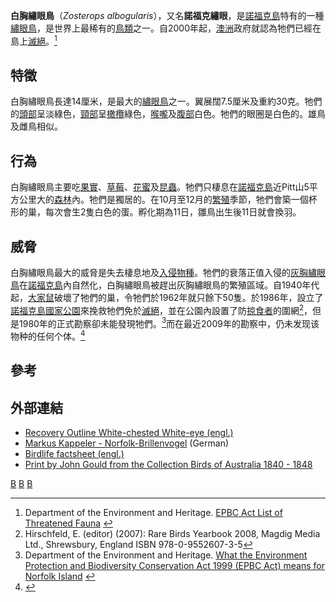{{Speciesbox
| genus = Zosterops
| species = albogularis
| image = Zosteropsalboguralis.jpg
| status = CR
| status_system = iucn3.1
| status2 = EX
| status_system2 = EPBC
| status_ref = <ref name=iucn>{{IUCN2010|version=2017.3|assessors=BirdLife International|year=2012|id=148292|title=Zosterops albogularis|downloaded=18-01-2013}}</ref>
| authority = [[約翰·古爾德|Gould]], 1837
}}
'''白胸繡眼鳥'''（''Zosterops albogularis''），又名'''諾福克繡眼'''，是[[諾福克島|諾福克島]]特有的一種[[繡眼鳥|繡眼鳥]]，是世界上最稀有的[[鳥類|鳥類]]之一。自2000年起，[[澳洲|澳洲]]政府就認為牠們已經在島上[[滅絕|滅絕]]。<ref name="EPBC">Department of the Environment and Heritage. [http://www.deh.gov.au/cgi-bin/sprat/public/publicthreatenedlist.pl?wanted=fauna#frogs%20that%20are%20Extinct EPBC Act List of Threatened Fauna] {{Wayback|url=http://www.deh.gov.au/cgi-bin/sprat/public/publicthreatenedlist.pl?wanted=fauna#frogs%20that%20are%20Extinct |date=20060427012826 }}</ref>

==特徵==
白胸繡眼鳥長達14厘米，是最大的[[繡眼鳥|繡眼鳥]]之一。翼展闊7.5厘米及重約30克。牠們的[[頭部|頭部]]呈淡綠色，[[頸部|頸部]]呈[[橄欖|橄欖]]綠色，[[喉嚨|喉嚨]]及[[腹部|腹部]]白色。牠們的眼圈是白色的。雄鳥及雌鳥相似。

==行為==
白胸繡眼鳥主要吃[[果實|果實]]、[[草莓|草莓]]、[[花蜜|花蜜]]及[[昆蟲|昆蟲]]。牠們只棲息在[[諾福克島|諾福克島]]近Pitt山5平方公里大的[[森林|森林]]內。牠們是獨居的。在10月至12月的[[繁殖|繁殖]]季節，牠們會築一個杯形的巢，每次會生2隻白色的蛋。孵化期為11日，雛鳥出生後11日就會換羽。

==威脅==
白胸繡眼鳥最大的威脅是失去棲息地及[[入侵物種|入侵物種]]。牠們的衰落正值入侵的[[灰胸繡眼鳥|灰胸繡眼鳥]]在[[諾福克島|諾福克島]]內自然化，白胸繡眼鳥被趕出灰胸繡眼鳥的繁殖區域。自1940年代起，[[大家鼠|大家鼠]]破壞了牠們的巢，令牠們於1962年就只餘下50隻。於1986年，設立了[[諾福克島國家公園|諾福克島國家公園]]來挽救牠們免於[[滅絕|滅絕]]，並在公園內設置了防[[掠食者|掠食者]]的圍網<ref>Hirschfeld, E. (editor) (2007): Rare Birds Yearbook 2008, Magdig Media Ltd., Shrewsbury, England ISBN 978-0-9552607-3-5</ref>，但是1980年的正式勘察卻未能發現牠們。<ref>Department of the Environment and Heritage. [http://www.environment.gov.au/biodiversity/publications/norfolk-island/attachment2.html#animals What the Environment Protection and Biodiversity Conservation Act 1999 (EPBC Act) means for Norfolk Island] {{Wayback|url=http://www.environment.gov.au/biodiversity/publications/norfolk-island/attachment2.html#animals |date=20070604114704 }}</ref>而在最近2009年的勘察中，仍未发现该物种的任何个体。<ref>{{Cite web |url=http://www.australiangeographic.com.au/journal/norfolk-island-ghost-birds.htm |title=Guy Dutson: The Ghost Birds of Norfolk Island |access-date=2015-10-29 |archive-url=https://web.archive.org/web/20131213021348/http://www.australiangeographic.com.au/journal/norfolk-island-ghost-birds.htm |archive-date=2013-12-13 |dead-url=yes }}</ref>

==參考==
{{reflist}}

==外部連結==
* [http://www.deh.gov.au/biodiversity/threatened/action/birds2000/pubs/wc-white-eye.pdf Recovery Outline White-chested White-eye (engl.)] {{Wayback|url=http://www.deh.gov.au/biodiversity/threatened/action/birds2000/pubs/wc-white-eye.pdf |date=20060913133127 }}
* [http://www.markuskappeler.ch/tex/texs/brillenvogel.html Markus Kappeler - Norfolk-Brillenvogel] {{Wayback|url=http://www.markuskappeler.ch/tex/texs/brillenvogel.html |date=20160305132629 }} (German)
* [http://www.birdlife.org/datazone/species/index.html?action=SpcHTMDetails.asp&sid=7503&m=0#FurtherInfo Birdlife factsheet (engl.)] {{Wayback|url=http://www.birdlife.org/datazone/species/index.html?action=SpcHTMDetails.asp&sid=7503&m=0#FurtherInfo |date=20090103035506 }}
* [https://web.archive.org/web/20070927190945/http://gallery.shapero.com/index.php?detail=59875&type=print&cat=Birds%2Fornithology&subcat=All Print by John Gould from the Collection Birds of Australia 1840 - 1848]
{{Taxonbar|from=Q994409}}

[[Category:繡眼鳥屬|B]]
[[Category:IUCN紅色名錄極危物種|B]]
[[Category:1837年描述的鸟类|B]]